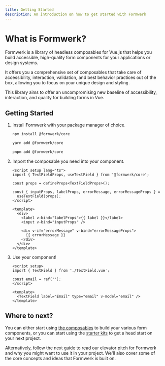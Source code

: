 ```yaml
---
title: Getting Started
description: An introduction on how to get started with Formwerk
---
```



# What is Formwerk?

Formwerk is a library of headless composables for Vue.js that helps you build accessible, high-quality form components for your applications or design systems.

It offers you a comprehensive set of composables that take care of accessibility, interaction, validation, and best behavior practices out of the box, allowing you to focus on your unique design and styling.

This library aims to offer an uncompromising new baseline of accessibility, interaction, and quality for building forms in Vue.

## Getting Started

<Steps>

1.  Install Formwerk with your package manager of choice.

    <Tabs>

    <TabItem label="npm" icon="seti:npm">

    ```bash
    npm install @formwerk/core
    ```

    </TabItem>

    <TabItem label="yarn" icon="seti:yarn">

    ```bash
    yarn add @formwerk/core
    ```

    </TabItem>

    <TabItem label="pnpm" icon="pnpm">

    ```bash
    pnpm add @formwerk/core
    ```

    </TabItem>

    </Tabs>

2.  Import the composable you need into your component.

    ```vue title="TextField.vue"
    <script setup lang="ts">
    import { TextFieldProps, useTextField } from '@formwerk/core';

    const props = defineProps<TextFieldProps>();

    const { inputProps, labelProps, errorMessage, errorMessageProps } =
      useTextField(props);
    </script>

    <template>
      <div>
        <label v-bind="labelProps">{{ label }}</label>
        <input v-bind="inputProps" />

        <div v-if="errorMessage" v-bind="errorMessageProps">
          {{ errorMessage }}
        </div>
      </div>
    </template>
    ```

3.  Use your component!

    ```vue title="App.vue"
    <script setup>
    import { TextField } from './TextField.vue';

    const email = ref('');
    </script>

    <template>
      <TextField label="Email" type="email" v-model="email" />
    </template>
    ```

</Steps>

## Where to next?

You can either start using [the composables](/guides/composables/) to build your various form components, or you can start using the [starter kits](/guides/starter-kits/) to get a head start on your next project.

Alternatively, follow the next guide to read our elevator pitch for Formwerk and why you might want to use it in your project. We'll also cover some of the core concepts and ideas that Formwerk is built on.

